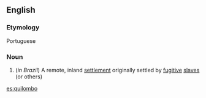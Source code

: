 ==English==

===Etymology===
Portuguese

===Noun===
{{wikipedia}}
{{en-noun}}

#(''in Brazil'') A remote, inland [[settlement]] originally settled by [[fugitive]] [[slave]]s (or others)

[[es:quilombo]]